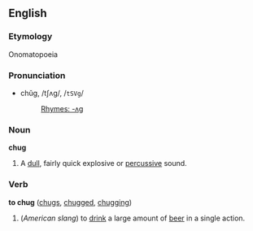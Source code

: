 ==English==
===Etymology===
Onomatopoeia

===Pronunciation===
*chŭg, /tʃʌɡ/, /<tt>tSVg</tt>/
*:[[Rhymes:English:-ʌɡr|Rhymes: -ʌɡ]]

===Noun===
'''chug'''

#A [[dull]], fairly quick explosive or [[percussive]] sound.

===Verb===
'''to chug''' ([[chugs]], [[chugged]], [[chugging]])

# (''American slang'') to [[drink]] a large amount of [[beer]] in a single action. {{substub}}
